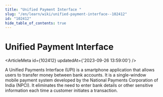 ```yaml
---
title: "Unified Payment Interface "
slug: "/en/learn/wiki/unified-payment-interface--102412"
id: "102412"
hide_table_of_contents: true
---
```



# Unified Payment Interface 

<ArticleMeta id={102412} updatedAt={'2023-09-26 13:59:00'} />
<div className='border-solid border-b border-t-0 my-4 border-[var(--ifm-color-gray-300)]' />

A Unified Payments Interface (UPI) is a smartphone application that allows users to transfer money between bank accounts. It is a single-window mobile payment system developed by the National Payments Corporation of India (NPCI). It eliminates the need to enter bank details or other sensitive information each time a customer initiates a transaction.
